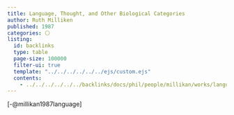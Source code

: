 ```yaml
---
title: Language, Thought, and Other Biological Categories
author: Ruth Milliken
published: 1987
categories: ⚪
listing:
  id: backlinks
  type: table
  page-size: 100000
  filter-ui: true
  template: "../../../../../../ejs/custom.ejs"
  contents:
    - ../../../../../../backlinks/docs/phil/people/millikan/works/language_other_biological/index.yml
---
```


[-@millikan1987language]